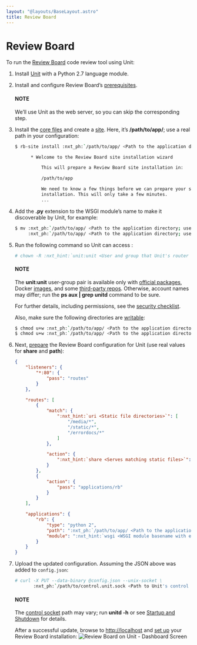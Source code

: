 ```yaml
---
layout: "@layouts/BaseLayout.astro"
title: Review Board
---
```

# Review Board

To run the [Review Board](https://www.reviewboard.org) code review tool using Unit:

1. Install [Unit](../installation.md#installation-precomp-pkgs) with a Python 2.7 language module.
2. Install and configure Review Board’s [prerequisites](https://www.reviewboard.org/docs/manual/dev/admin/installation/linux/#before-you-begin).

   #### NOTE
   We’ll use Unit as the web server, so you can skip the corresponding step.
3. Install the [core files](https://www.reviewboard.org/docs/manual/dev/admin/installation/linux/#installing-review-board) and create a [site](https://www.reviewboard.org/docs/manual/dev/admin/installation/creating-sites/).
   Here, it’s **/path/to/app/**; use a real path in your configuration:
   ```bash
   $ rb-site install :nxt_ph:`/path/to/app/ <Path to the application directory; use a real path in your configuration>`

         * Welcome to the Review Board site installation wizard

             This will prepare a Review Board site installation in:

             /path/to/app

             We need to know a few things before we can prepare your site for
             installation. This will only take a few minutes.
             ...
   ```
4. Add the **.py** extension to the WSGI module’s name to make it
   discoverable by Unit, for example:
   ```bash
   $ mv :nxt_ph:`/path/to/app/ <Path to the application directory; use a real path in your configuration>`htdocs/reviewboard.wsgi   \
        :nxt_ph:`/path/to/app/ <Path to the application directory; use a real path in your configuration>`htdocs/wsgi.py
   ```
5. Run the following command so Unit can access :
   ```bash
   # chown -R :nxt_hint:`unit:unit <User and group that Unit's router runs as by default>` :nxt_ph:`/path/to/app/ <Path to the application files such as /data/www/app/; use a real path in your commands>`
   ```

   #### NOTE
   The **unit:unit** user-group pair is available only with [official
   packages](../installation.md#installation-precomp-pkgs), Docker [images](../installation.md#installation-docker), and some [third-party repos](../installation.md#installation-community-repos).  Otherwise, account names may differ; run
   the **ps aux | grep unitd** command to be sure.

   For further details, including permissions, see the [security checklist](security.md#security-apps).

   Also, make sure the following directories are [writable](https://www.reviewboard.org/docs/manual/dev/admin/installation/creating-sites/#changing-permissions):
   ```bash
   $ chmod u+w :nxt_ph:`/path/to/app/ <Path to the application directory; use a real path in your configuration>`htdocs/media/uploaded/
   $ chmod u+w :nxt_ph:`/path/to/app/ <Path to the application directory; use a real path in your configuration>`data/
   ```
6. Next, [prepare](../configuration.md#configuration-python) the Review Board configuration for Unit
   (use real values for **share** and **path**):
   ```json
   {
       "listeners": {
           "*:80": {
               "pass": "routes"
           }
       },

       "routes": [
           {
               "match": {
                   ":nxt_hint:`uri <Static file directories>`": [
                       "/media/*",
                       "/static/*",
                       "/errordocs/*"
                   ]
               },

               "action": {
                   ":nxt_hint:`share <Serves matching static files>`": ":nxt_ph:`/path/to/app/ <Path to the application directory; use a real path in your configuration>`htdocs$uri"
               }
           },
           {
               "action": {
                   "pass": "applications/rb"
               }
           }
       ],

       "applications": {
           "rb": {
               "type": "python 2",
               "path": ":nxt_ph:`/path/to/app/ <Path to the application directory; use a real path in your configuration>`htdocs/",
               "module": ":nxt_hint:`wsgi <WSGI module basename with extension omitted>`"
           }
       }
   }
   ```
7. Upload the updated configuration.  Assuming the JSON above was added to
   `config.json`:
   ```bash
   # curl -X PUT --data-binary @config.json --unix-socket \
          :nxt_ph:`/path/to/control.unit.sock <Path to Unit's control socket in your installation>` :nxt_hint:`http://localhost/config/ <Path to the config section in Unit's control API>`
   ```

   #### NOTE
   The [control socket](../controlapi.md#configuration-socket) path may vary; run
   **unitd -h** or see [Startup and Shutdown](source.md#source-startup) for details.

   After a successful update, browse to [http://localhost](http://localhost) and [set up](https://www.reviewboard.org/docs/manual/dev/admin/#configuring-review-board)
   your Review Board installation:
   ![Review Board on Unit - Dashboard Screen](/reviewboard.png)

